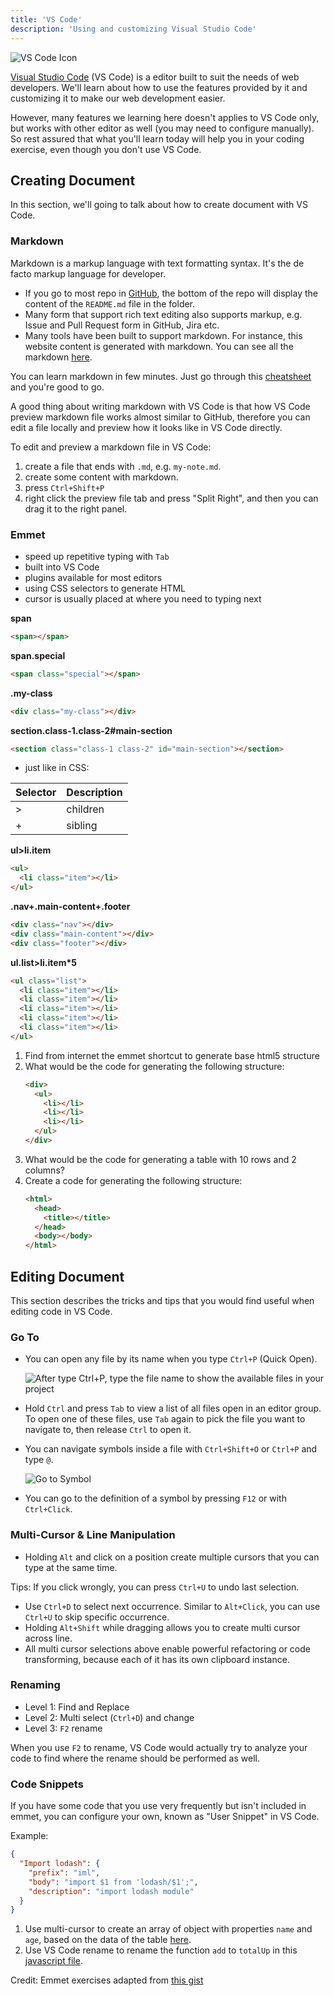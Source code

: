 ```yaml
---
title: 'VS Code'
description: 'Using and customizing Visual Studio Code'
---
```



![VS Code Icon](https://res.cloudinary.com/djzsjzasg/image/upload/v1674395658/malcolm-kee/vs-code-icon_ksrjfm.png)

[Visual Studio Code][vs-code] (VS Code) is a editor built to suit the needs of web developers. We'll learn about how to use the features provided by it and customizing it to make our web development easier.

However, many features we learning here doesn't applies to VS Code only, but works with other editor as well (you may need to configure manually). So rest assured that what you'll learn today will help you in your coding exercise, even though you don't use VS Code.

## Creating Document

In this section, we'll going to talk about how to create document with VS Code.

### Markdown

Markdown is a markup language with text formatting syntax. It's the de facto markup language for developer.

- If you go to most repo in [GitHub], the bottom of the repo will display the content of the `README.md` file in the folder.
- Many form that support rich text editing also supports markup, e.g. Issue and Pull Request form in GitHub, Jira etc.
- Many tools have been built to support markdown. For instance, this website content is generated with markdown. You can see all the markdown [here][website-repo].

You can learn markdown in few minutes. Just go through this [cheatsheet][markdown-cheatsheet] and you're good to go.

A good thing about writing markdown with VS Code is that how VS Code preview markdown file works almost similar to GitHub, therefore you can edit a file locally and preview how it looks like in VS Code directly.

To edit and preview a markdown file in VS Code:

1.  create a file that ends with `.md`, e.g. `my-note.md`.
1.  create some content with markdown.
1.  press `Ctrl+Shift+P`
1.  right click the preview file tab and press "Split Right", and then you can drag it to the right panel.

### Emmet

- speed up repetitive typing with `Tab`
- built into VS Code
- plugins available for most editors
- using CSS selectors to generate HTML
- cursor is usually placed at where you need to typing next

**span**

```html noWrapper
<span></span>
```

**span.special**

```html noWrapper
<span class="special"></span>
```

**.my-class**

```html noWrapper
<div class="my-class"></div>
```

**section.class-1.class-2#main-section**

```html noWrapper
<section class="class-1 class-2" id="main-section"></section>
```

- just like in CSS:

| Selector | Description |
| -------- | ----------- |
| >        | children    |
| +        | sibling     |

**ul>li.item**

```html noWrapper
<ul>
  <li class="item"></li>
</ul>
```

**.nav+.main-content+.footer**

```html noWrapper
<div class="nav"></div>
<div class="main-content"></div>
<div class="footer"></div>
```

**ul.list>li.item\*5**

```html noWrapper
<ul class="list">
  <li class="item"></li>
  <li class="item"></li>
  <li class="item"></li>
  <li class="item"></li>
  <li class="item"></li>
</ul>
```

<Exercise title="Exercise">

1.  Find from internet the emmet shortcut to generate base html5 structure
1.  What would be the code for generating the following structure:
    ```html noWrapper
    <div>
      <ul>
        <li></li>
        <li></li>
        <li></li>
      </ul>
    </div>
    ```
1.  What would be the code for generating a table with 10 rows and 2 columns?
1.  Create a code for generating the following structure:
    ```html noWrapper
    <html>
      <head>
        <title></title>
      </head>
      <body></body>
    </html>
    ```

</Exercise>

## Editing Document

This section describes the tricks and tips that you would find useful when editing code in VS Code.

### Go To

- You can open any file by its name when you type `Ctrl+P` (Quick Open).

  ![After type Ctrl+P, type the file name to show the available files in your project](https://res.cloudinary.com/djzsjzasg/image/upload/v1674395655/malcolm-kee/quick-open_t3ogyh.png)

- Hold `Ctrl` and press `Tab` to view a list of all files open in an editor group. To open one of these files, use `Tab` again to pick the file you want to navigate to, then release `Ctrl` to open it.

- You can navigate symbols inside a file with `Ctrl+Shift+O` or `Ctrl+P` and type `@`.

  ![Go to Symbol](https://res.cloudinary.com/djzsjzasg/image/upload/v1674395655/malcolm-kee/go-to-symbol_delhks.png)

- You can go to the definition of a symbol by pressing `F12` or with `Ctrl+Click`.

### Multi-Cursor & Line Manipulation

- Holding `Alt` and click on a position create multiple cursors that you can type at the same time.

<aside>

Tips: If you click wrongly, you can press `Ctrl+U` to undo last selection.

</aside>

- Use `Ctrl+D` to select next occurrence. Similar to `Alt+Click`, you can use `Ctrl+U` to skip specific occurrence.
- Holding `Alt+Shift` while dragging allows you to create multi cursor across line.
- All multi cursor selections above enable powerful refactoring or code transforming, because each of it has its own clipboard instance.

### Renaming

- Level 1: Find and Replace
- Level 2: Multi select (`Ctrl+D`) and change
- Level 3: `F2` rename

When you use `F2` to rename, VS Code would actually try to analyze your code to find where the rename should be performed as well.

### Code Snippets

If you have some code that you use very frequently but isn't included in emmet, you can configure your own, known as "User Snippet" in VS Code.

Example:

```json
{
  "Import lodash": {
    "prefix": "iml",
    "body": "import $1 from 'lodash/$1';",
    "description": "import lodash module"
  }
}
```

<Exercise title="Exercise">

1.  Use multi-cursor to create an array of object with properties `name` and `age`, based on the data of the table [here](https://gist.github.com/malcolm-kee/d92e8b60ce1369eadc06b7e6f9a88b70#file-multi-cursor-html).
1.  Use VS Code rename to rename the function `add` to `totalUp` in this [javascript file](https://gist.github.com/malcolm-kee/d92e8b60ce1369eadc06b7e6f9a88b70#file-rename-function-js).

<aside>

Credit: Emmet exercises adapted from [this gist](https://gist.github.com/cirops/4715058)

</aside>

</Exercise>

[vs-code]: https://code.visualstudio.com/
[github]: https://github.com/
[website-repo]: https://github.com/malcolm-kee/frontend-developer-toolbox
[markdown-cheatsheet]: https://github.com/adam-p/markdown-here/wiki/Markdown-Cheatsheet
